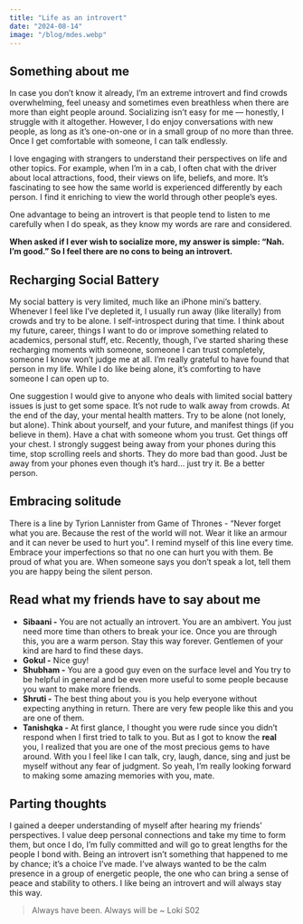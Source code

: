 ```yaml
---
title: "Life as an introvert"
date: "2024-08-14"
image: "/blog/mdes.webp"
---
```


## Something about me

In case you don’t know it already, I’m an extreme introvert and find crowds overwhelming, feel uneasy and sometimes even breathless when there are more than eight people around. Socializing isn’t easy for me — honestly, I struggle with it altogether. However, I do enjoy conversations with new people, as long as it’s one-on-one or in a small group of no more than three. Once I get comfortable with someone, I can talk endlessly.

I love engaging with strangers to understand their perspectives on life and other topics. For example, when I’m in a cab, I often chat with the driver about local attractions, food, their views on life, beliefs, and more. It’s fascinating to see how the same world is experienced differently by each person. I find it enriching to view the world through other people’s eyes.

One advantage to being an introvert is that people tend to listen to me carefully when I do speak, as they know my words are rare and considered.

**When asked if I ever wish to socialize more, my answer is simple: “Nah. I’m good.” So I feel there are no cons to being an introvert.**

## Recharging Social Battery

My social battery is very limited, much like an iPhone mini’s battery. Whenever I feel like I’ve depleted it, I usually run away (like literally) from crowds and try to be alone. I self-introspect during that time. I think about my future, career, things I want to do or improve something related to academics, personal stuff, etc. Recently, though, I’ve started sharing these recharging moments with someone, someone I can trust completely, someone I know won’t judge me at all. I’m really grateful to have found that person in my life. While I do like being alone, it’s comforting to have someone I can open up to.

One suggestion I would give to anyone who deals with limited social battery issues is just to get some space. It’s not rude to walk away from crowds. At the end of the day, your mental health matters. Try to be alone (not lonely, but alone). Think about yourself, and your future, and manifest things (if you believe in them). Have a chat with someone whom you trust. Get things off your chest. I strongly suggest being away from your phones during this time, stop scrolling reels and shorts. They do more bad than good. Just be away from your phones even though it’s hard… just try it. Be a better person.

## Embracing solitude

There is a line by Tyrion Lannister from Game of Thrones - “Never forget what you are. Because the rest of the world will not. Wear it like an armour and it can never be used to hurt you”. I remind myself of this line every time. Embrace your imperfections so that no one can hurt you with them. Be proud of what you are. When someone says you don’t speak a lot, tell them you are happy being the silent person.

## Read what my friends have to say about me

- **Sibaani -** You are not actually an introvert. You are an ambivert. You just need more time than others to break your ice. Once you are through this, you are a warm person. Stay this way forever. Gentlemen of your kind are hard to find these days.
- **Gokul -** Nice guy!
- **Shubham -** You are a good guy even on the surface level and You try to be helpful in general and be even more useful to some people because you want to make more friends.
- **Shruti -** The best thing about you is you help everyone without expecting anything in return. There are very few people like this and you are one of them.
- **Tanishqka -** At first glance, I thought you were rude since you didn’t respond when I first tried to talk to you. But as I got to know the **real** you, I realized that you are one of the most precious gems to have around. With you I feel like I can talk, cry, laugh, dance, sing and just be myself without any fear of judgment. So yeah, I’m really looking forward to making some amazing memories with you, mate.

## Parting thoughts

I gained a deeper understanding of myself after hearing my friends’ perspectives. I value deep personal connections and take my time to form them, but once I do, I’m fully committed and will go to great lengths for the people I bond with. Being an introvert isn’t something that happened to me by chance; it’s a choice I’ve made. I’ve always wanted to be the calm presence in a group of energetic people, the one who can bring a sense of peace and stability to others. I like being an introvert and will always stay this way.

> Always have been. Always will be ~ Loki S02
